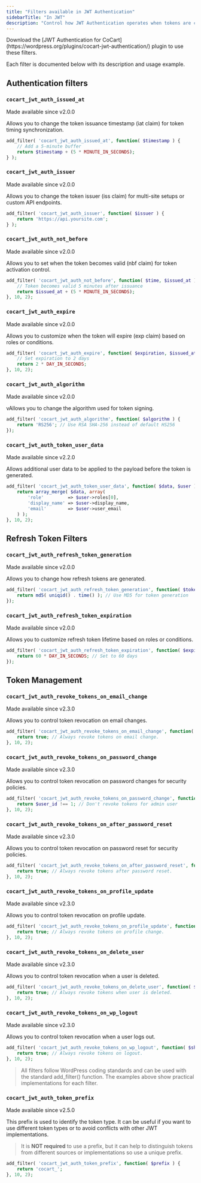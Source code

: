 ```yaml
---
title: "Filters available in JWT Authentication"
sidebarTitle: "In JWT"
description: "Control how JWT Authentication operates when tokens are created"
---
```


<Note>
    Download the [JWT Authentication for CoCart](https://wordpress.org/plugins/cocart-jwt-authentication/) plugin to use these filters.
</Note>

Each filter is documented below with its description and usage example.

## Authentication filters

### `cocart_jwt_auth_issued_at`

<Info>
    Made available since v2.0.0
</Info>

Allows you to change the token issuance timestamp (iat claim) for token timing synchronization.

```php
add_filter( 'cocart_jwt_auth_issued_at', function( $timestamp ) {
    // Add a 5-minute buffer
    return $timestamp + (5 * MINUTE_IN_SECONDS);
} );
```

### `cocart_jwt_auth_issuer`

<Info>
    Made available since v2.0.0
</Info>

Allows you to change the token issuer (iss claim) for multi-site setups or custom API endpoints.

```php
add_filter( 'cocart_jwt_auth_issuer', function( $issuer ) {
    return 'https://api.yoursite.com';
} );
```

### `cocart_jwt_auth_not_before`

<Info>
    Made available since v2.0.0
</Info>

Allows you to set when the token becomes valid (nbf claim) for token activation control.

```php
add_filter( 'cocart_jwt_auth_not_before', function( $time, $issued_at ) {
    // Token becomes valid 5 minutes after issuance
    return $issued_at + (5 * MINUTE_IN_SECONDS);
}, 10, 2);
```

### `cocart_jwt_auth_expire`

<Info>
    Made available since v2.0.0
</Info>

Allows you to customize when the token will expire (exp claim) based on roles or conditions.

```php
add_filter( 'cocart_jwt_auth_expire', function( $expiration, $issued_at ) {
    // Set expiration to 2 days
    return 2 * DAY_IN_SECONDS;
}, 10, 2);
```

### `cocart_jwt_auth_algorithm`

<Info>
    Made available since v2.0.0
</Info>

vAllows you to change the algorithm used for token signing.

```php
add_filter( 'cocart_jwt_auth_algorithm', function( $algorithm ) {
    return 'RS256'; // Use RSA SHA-256 instead of default HS256
});
```

### `cocart_jwt_auth_token_user_data`

<Info>
    Made available since v2.2.0
</Info>

Allows additional user data to be applied to the payload before the token is generated.

```php
add_filter( 'cocart_jwt_auth_token_user_data', function( $data, $user ) {
    return array_merge( $data, array(
        'role'         => $user->roles[0],
        'display_name' => $user->display_name,
        'email'        => $user->user_email
    ) );
}, 10, 2);
```

## Refresh Token Filters

### `cocart_jwt_auth_refresh_token_generation`

<Info>
    Made available since v2.0.0
</Info>

Allows you to change how refresh tokens are generated.

```php
add_filter( 'cocart_jwt_auth_refresh_token_generation', function( $token ) {
    return md5( uniqid() . time() ); // Use MD5 for token generation
});
```

### `cocart_jwt_auth_refresh_token_expiration`

<Info>
    Made available since v2.0.0
</Info>

Allows you to customize refresh token lifetime based on roles or conditions.

```php
add_filter( 'cocart_jwt_auth_refresh_token_expiration', function( $expiration ) {
    return 60 * DAY_IN_SECONDS; // Set to 60 days
});
```

## Token Management

### `cocart_jwt_auth_revoke_tokens_on_email_change`

<Info>
    Made available since v2.3.0
</Info>

Allows you to control token revocation on email changes.

```php
add_filter( 'cocart_jwt_auth_revoke_tokens_on_email_change', function( $should_revoke, $user_id ) {
    return true; // Always revoke tokens on email change.
}, 10, 2);
```

### `cocart_jwt_auth_revoke_tokens_on_password_change`

<Info>
    Made available since v2.3.0
</Info>

Allows you to control token revocation on password changes for security policies.

```php
add_filter( 'cocart_jwt_auth_revoke_tokens_on_password_change', function( $should_revoke, $user_id ) {
    return $user_id !== 1; // Don't revoke tokens for admin user
}, 10, 2);
```

### `cocart_jwt_auth_revoke_tokens_on_after_password_reset`

<Info>
    Made available since v2.3.0
</Info>

Allows you to control token revocation on password reset for security policies.

```php
add_filter( 'cocart_jwt_auth_revoke_tokens_on_after_password_reset', function( $should_revoke, $user_id ) {
    return true; // Always revoke tokens after password reset.
}, 10, 2);
```

### `cocart_jwt_auth_revoke_tokens_on_profile_update`

<Info>
    Made available since v2.3.0
</Info>

Allows you to control token revocation on profile update.

```php
add_filter( 'cocart_jwt_auth_revoke_tokens_on_profile_update', function( $should_revoke, $user_id ) {
    return true; // Always revoke tokens on profile change.
}, 10, 2);
```

### `cocart_jwt_auth_revoke_tokens_on_delete_user`

<Info>
    Made available since v2.3.0
</Info>

Allows you to control token revocation when a user is deleted.

```php
add_filter( 'cocart_jwt_auth_revoke_tokens_on_delete_user', function( $should_revoke, $user_id ) {
    return true; // Always revoke tokens when user is deleted.
}, 10, 2);
```

### `cocart_jwt_auth_revoke_tokens_on_wp_logout`

<Info>
    Made available since v2.3.0
</Info>

Allows you to control token revocation when a user logs out.

```php
add_filter( 'cocart_jwt_auth_revoke_tokens_on_wp_logout', function( $should_revoke, $user_id ) {
    return true; // Always revoke tokens on logout.
}, 10, 2);
```

> All filters follow WordPress coding standards and can be used with the standard add_filter() function. The examples above show practical implementations for each filter.

### `cocart_jwt_auth_token_prefix`

<Info>
    Made available since v2.5.0
</Info>

This prefix is used to identify the token type. It can be useful if you want to use different token types or to avoid conflicts with other JWT implementations.

> It is **NOT required** to use a prefix, but it can help to distinguish tokens from different sources or implementations so use a unique prefix.

```php
add_filter( 'cocart_jwt_auth_token_prefix', function( $prefix ) {
    return 'cocart_';
}, 10, 2);
```